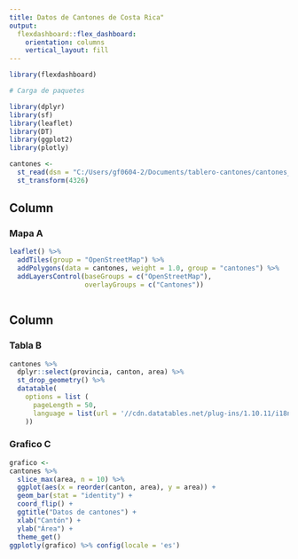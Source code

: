 ---
title: Datos de Cantones de Costa Rica"
output: 
  flexdashboard::flex_dashboard:
    orientation: columns
    vertical_layout: fill
---

```{r setup, include=FALSE}
library(flexdashboard)
```


```{r paquetes}
# Carga de paquetes

library(dplyr)
library(sf)
library(leaflet)
library(DT)
library(ggplot2)
library(plotly)
```


```{r lectura-datos}
cantones <-
  st_read(dsn = "C:/Users/gf0604-2/Documents/tablero-cantones/cantones_simplificados.geojson.txt", quiet = TRUE) %>%
  st_transform(4326)
```


Column {data-width=500}
-----------------------------------------------------------------------

### Mapa A

```{r}
leaflet() %>%
  addTiles(group = "OpenStreetMap") %>%
  addPolygons(data = cantones, weight = 1.0, group = "cantones") %>%
  addLayersControl(baseGroups = c("OpenStreetMap"),
                   overlayGroups = c("Cantones"))



```

Column {data-width=500}
-----------------------------------------------------------------------

### Tabla B




```{r tabla, message=FALSE, echo=FALSE,warning=FALSE}
cantones %>%
  dplyr::select(provincia, canton, area) %>%
  st_drop_geometry() %>%
  datatable(
    options = list (
      pageLength = 50,
      language = list(url = '//cdn.datatables.net/plug-ins/1.10.11/i18n/Spanish.json')
    ))


```

### Grafico C

```{r grafico}
grafico <-
cantones %>%
  slice_max(area, n = 10) %>%
  ggplot(aes(x = reorder(canton, area), y = area)) +
  geom_bar(stat = "identity") +
  coord_flip() +
  ggtitle("Datos de cantones") + 
  xlab("Cantón") +
  ylab("Área") +
  theme_get()
ggplotly(grafico) %>% config(locale = 'es')
```


